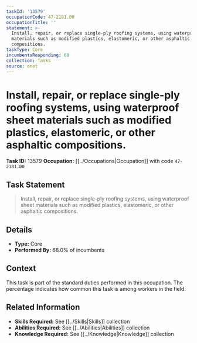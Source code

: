```yaml
---
taskId: '13579'
occupationCode: 47-2181.00
occupationTitle: ''
statement: >-
  Install, repair, or replace single-ply roofing systems, using waterproof sheet
  materials such as modified plastics, elastomeric, or other asphaltic
  compositions.
taskType: Core
incumbentsResponding: 68
collection: Tasks
source: onet
---
```

# Install, repair, or replace single-ply roofing systems, using waterproof sheet materials such as modified plastics, elastomeric, or other asphaltic compositions.

**Task ID:** 13579
**Occupation:** [[../Occupations|Occupation]] with code `47-2181.00`

## Task Statement

> Install, repair, or replace single-ply roofing systems, using waterproof sheet materials such as modified plastics, elastomeric, or other asphaltic compositions.

## Details

- **Type:** Core
- **Performed By:** 68.0% of incumbents

## Context

This task is part of the standard duties performed in this occupation. The percentage indicates how common this task is among workers in the field.

## Related Information

- **Skills Required:** See [[../Skills|Skills]] collection
- **Abilities Required:** See [[../Abilities|Abilities]] collection
- **Knowledge Required:** See [[../Knowledge|Knowledge]] collection

